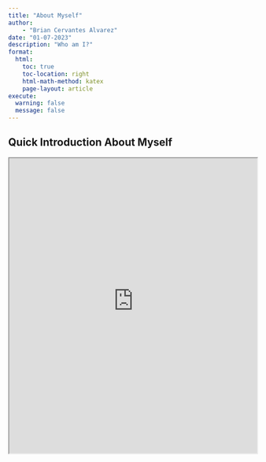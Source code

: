 ```yaml
---
title: "About Myself"
author: 
    - "Brian Cervantes Alvarez"
date: "01-07-2023"
description: "Who am I?"
format:
  html:
    toc: true
    toc-location: right
    html-math-method: katex
    page-layout: article
execute: 
  warning: false
  message: false
---
```


## Quick Introduction About Myself

<iframe src="https://bcervantesalvarez.github.io/Presentations/AboutMe/#/title-slide" width="100%" height="600" allowfullscreen></iframe>
